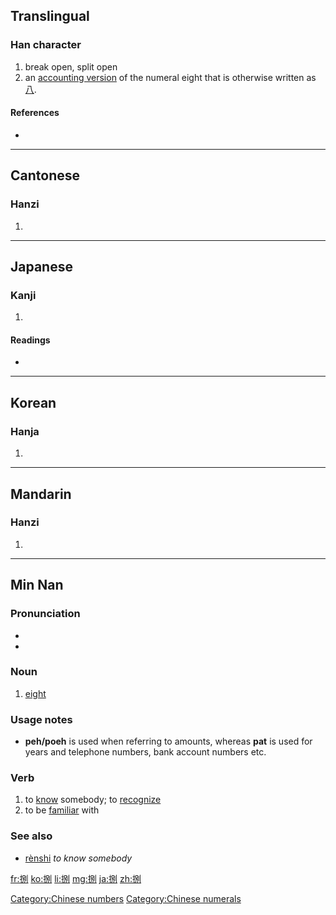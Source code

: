 ==Translingual==

===Han character===
{{Han char|rn=64|rad=手|as=07|sn=10|four=5200<sub>0</sub>|canj=手口尸弓 (QRSN)}}

# break open, split open
# an [[:w:Chinese numbers#Numeral characters|accounting version]] of the numeral eight that is otherwise written as [[八]].

====References====
* {{Han ref|kx=0433.180|dkj=12141|dj=0783.010|hdz=31883.050|uh=634C|ud=25420|bh=AEC3|bd=44739}}

[[Category:Chinese numbers]]
[[Category:Chinese numerals]]

----

==Cantonese==

===Hanzi===
{{yue-hanzi|jyut=|y=baat3}}

# {{defn|Cantonese|sort=手07}}

----

==Japanese==

===Kanji===
{{ja-kanji|grade=|rs=手07}}

# {{defn|Japanese|sort=手07}}

====Readings====
* {{ja-readings|on=[[はつ]] (hatsu), [[はち]] (hachi), [[べつ]] (betsu)|kun=[[さばく]] (sabaku), [[さばける]] (sabakeru), [[さばき]] (sabaki)}}

----

==Korean==

===Hanja===
{{ko-hanja|hangeul=팔|eumhun=|rv=pal|mr=p'al|y=phal}}

# {{defn|Korean|sort=手07}}

----

==Mandarin==

===Hanzi===
{{cmn-hanzi|pin=[[bā]] ([[ba1]]), [[yuán]] ([[yuan2]])|wg=pa<sup>1</sup>, yüan<sup>2</sup>}}

# {{defn|Mandarin|sort=手07}}

----

==Min Nan==
{{zh-forms|{{zh-lookup|捌}}|{{zh-lookup|捌}}}}

===Pronunciation===
* {{IPA|[ pat˩˩ ]|lang=nan}}
* {{IPA|[ bat˩˩ ]|lang=nan}}

===Noun===
{{nan-noun|ts|poj=pat|pojt=pat4|rs=手07}}

# [[eight]]

===Usage notes===
* '''peh/poeh''' is used when referring to amounts, whereas '''pat''' is used for years and telephone numbers, bank account numbers etc.

===Verb===
{{nan-verb|ts|poj=[[pat]] or [[bat]]|pojt=pat4|rs=手07}}

# to [[know]] somebody; to [[recognize]]
# to be [[familiar]] with

===See also===
* {{zh-ts|認識|认识}} [[rènshi]] ''to know somebody''

[[fr:捌]]
[[ko:捌]]
[[li:捌]]
[[mg:捌]]
[[ja:捌]]
[[zh:捌]]